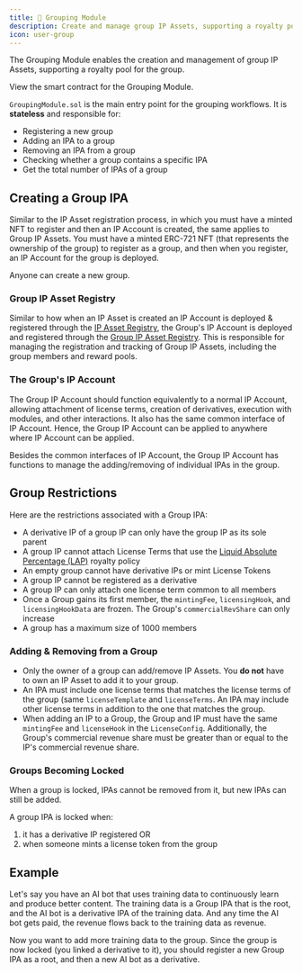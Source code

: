```yaml
---
title: 👥 Grouping Module
description: Create and manage group IP Assets, supporting a royalty pool for the group.
icon: user-group
---
```


The Grouping Module enables the creation and management of group IP Assets, supporting a royalty pool for the group.

<CardGroup cols={1}>
  <Card
    title="GroupingModule.sol"
    href="https://github.com/storyprotocol/protocol-core-v1/blob/main/contracts/modules/grouping/GroupingModule.sol"
    icon="scroll"
    color="#ccb092"
  >
    View the smart contract for the Grouping Module.
  </Card>
</CardGroup>

`GroupingModule.sol` is the main entry point for the grouping workflows. It is **stateless** and responsible for:

- Registering a new group
- Adding an IPA to a group
- Removing an IPA from a group
- Checking whether a group contains a specific IPA
- Get the total number of IPAs of a group

## Creating a Group IPA

Similar to the IP Asset registration process, in which you must have a minted NFT to register and then an IP Account is created, the same applies to Group IP Assets. You must have a minted ERC-721 NFT (that represents the ownership of the group) to register as a group, and then when you register, an IP Account for the group is deployed.

Anyone can create a new group.

### Group IP Asset Registry

Similar to how when an IP Asset is created an IP Account is deployed & registered through the [IP Asset Registry](/concepts/registry/ip-asset-registry), the Group's IP Account is deployed and registered through the [Group IP Asset Registry](/concepts/registry/group-ip-asset-registry). This is responsible for managing the registration and tracking of Group IP Assets, including the group members and reward pools.

### The Group's IP Account

The Group IP Account should function equivalently to a normal IP Account, allowing attachment of license terms, creation of derivatives, execution with modules, and other interactions. It also has the same common interface of IP Account. Hence, the Group IP Account can be applied to anywhere where IP Account can be applied.

Besides the common interfaces of IP Account, the Group IP Account has functions to manage the adding/removing of individual IPAs in the group.

## Group Restrictions

Here are the restrictions associated with a Group IPA:

- A derivative IP of a group IP can only have the group IP as its sole parent
- A group IP cannot attach License Terms that use the [Liquid Absolute Percentage (LAP)](/concepts/royalty-module/liquid-absolute-percentage) royalty policy
- An empty group cannot have derivative IPs or mint License Tokens
- A group IP cannot be registered as a derivative
- A group IP can only attach one license term common to all members
- Once a Group gains its first member, the `mintingFee`, `licensingHook`, and `licensingHookData` are frozen. The Group's `commercialRevShare` can only increase
- A group has a maximum size of 1000 members

### Adding & Removing from a Group

- Only the owner of a group can add/remove IP Assets. You **do not** have to own an IP Asset to add it to your group.
- An IPA must include one license terms that matches the license terms of the group (same `licenseTemplate` and `licenseTerms`. An IPA may include other license terms in addition to the one that matches the group.
- When adding an IP to a Group, the Group and IP must have the same `mintingFee` and `licenseHook` in the `LicenseConfig`. Additionally, the Group's commercial revenue share must be greater than or equal to the IP's commercial revenue share.

### Groups Becoming Locked

When a group is locked, IPAs cannot be removed from it, but new IPAs can still be added.

A group IPA is locked when:

1. it has a derivative IP registered OR
2. when someone mints a license token from the group

## Example

Let's say you have an AI bot that uses training data to continuously learn and produce better content. The training data is a Group IPA that is the root, and the AI bot is a derivative IPA of the training data. And any time the AI bot gets paid, the revenue flows back to the training data as revenue.

Now you want to add more training data to the group. Since the group is now locked (you linked a derivative to it), you should register a new Group IPA as a root, and then a new AI bot as a derivative.
